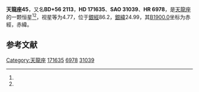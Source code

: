 {{Starbox begin
| name = 天龍座45
}}
{{Starbox observe
| epoch = [[J2000.0|J2000.0]]
| constell = [[天龍座|天龍座]]<ref name=SIMBAD>{{cite web
 | url=http://simbad.u-strasbg.fr/simbad/sim-id?Ident=HR+6978
 | title =Pulsating variable Star
 | publisher=Centre de Données astronomiques de Strasbourg
 | work=SIMBAD
 | accessdate=2012-07-13}}</ref><ref name=DATA>{{cite web
 | url=http://vizier.u-strasbg.fr/viz-bin/VizieR-5?-out.add=.&-source=5050&-corr=PK=HR&-out.max=9999&HR=6978
 | title =VizieR Detailed Page
 | accessdate=2012-07-13}}</ref>
| 星官 = 
| ra = {{RA|18|32|34.5}}<ref name=SIMBAD /><ref name=DATA />
| dec = {{DEC|+57|2|44}}<ref name=SIMBAD /><ref name=DATA />
| appmag_v = 4.77<ref name=SIMBAD /><ref name=DATA />
}}
{{Starbox character
| class = F7Ib<ref name=SIMBAD /><ref name=DATA />
| b-v = 0.61<ref name=SIMBAD /><ref name=DATA />
| u-b = 0.44<ref name=SIMBAD /><ref name=DATA />
| r-i = 0.31<ref name=SIMBAD /><ref name=DATA />
| variable = 
}}
{{Starbox astrometry
| radial_v = 0.44
| prop_mo_ra = -12
| parallax = 0.013
| p_error = 
}}
{{Starbox catalog
| names =BD+56 2113，[[SAO星表|SAO]] 31039，[[HD星表|HD]] 171635，[[HR星表|HR]] 6978}}
{{Starbox reference |Simbad=HR+6978}}
{{Starbox end}}

'''天龍座45'''，又名'''BD+56 2113'''，'''HD 171635'''、'''SAO 31039'''、'''HR 6978'''，是[[天龍座|天龍座]]的一颗恒星<ref name=SIMBAD /><ref name=DATA />，视星等为4.77，位于[[銀道座標系|銀經]]86.2，[[銀道座標系|銀緯]]24.99，其[[B1900.0|B1900.0]]坐标为赤經{{RA|18|30|51}}，赤緯{{DEC|+56|24.99|8}}。

== 参考文献 ==
{{reflist}}

{{star-stub}}

{{天龍座恒星}}
{{星官|扶筐|7|4}}
[[Category:天龍座|Category:天龍座]]
[[Category:HD和HDE天體|171635]]
[[Category:HR天體|6978]]
[[Category:SAO天體|31039]]